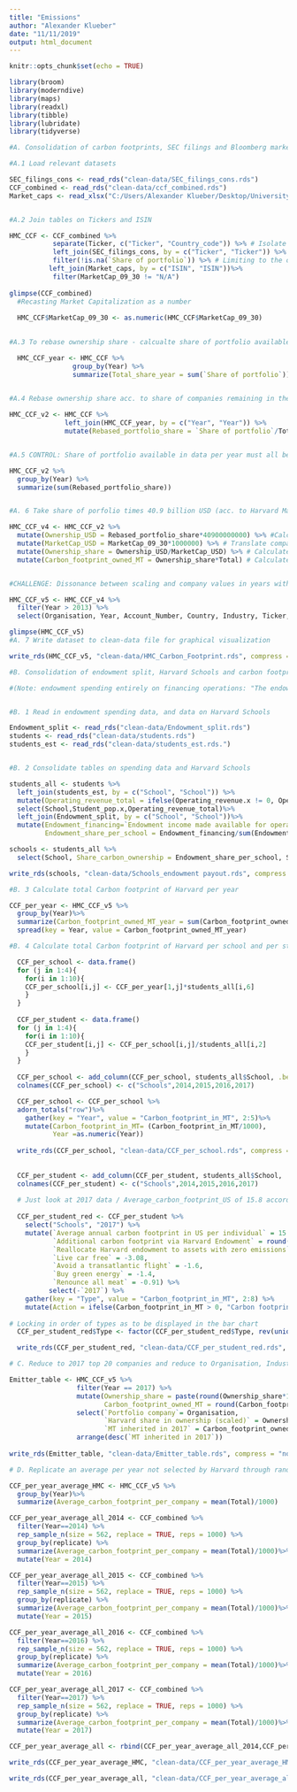 ```yaml
---
title: "Emissions"
author: "Alexander Klueber"
date: "11/11/2019"
output: html_document
---
```


```r
knitr::opts_chunk$set(echo = TRUE)
```
```r
library(broom)
library(moderndive)
library(maps)
library(readxl)
library(tibble)
library(lubridate)
library(tidyverse)
```

```r
#A. Consolidation of carbon footprints, SEC filings and Bloomberg market capitalization into one central table

#A.1 Load relevant datasets

SEC_filings_cons <- read_rds("clean-data/SEC_filings_cons.rds")
CCF_combined <- read_rds("clean-data/ccf_combined.rds")
Market_caps <- read_xlsx("C:/Users/Alexander Klueber/Desktop/University/Coursework/Fall 2019/GOV 1005 Data/Final project/Final project/Funds/Market caps.xlsx")


#A.2 Join tables on Tickers and ISIN

HMC_CCF <- CCF_combined %>%
           separate(Ticker, c("Ticker", "Country_code")) %>% # Isolate matchable Ticker
           left_join(SEC_filings_cons, by = c("Ticker", "Ticker")) %>% # Join CCF with SEC_filings
           filter(!is.na(`Share of portfolio`)) %>% # Limiting to the observations that could be matched 
          left_join(Market_caps, by = c("ISIN", "ISIN"))%>%
           filter(MarketCap_09_30 != "N/A")
  
glimpse(CCF_combined)
  #Recasting Market Capitalization as a number
  
  HMC_CCF$MarketCap_09_30 <- as.numeric(HMC_CCF$MarketCap_09_30)

  
#A.3 To rebase ownership share - calcualte share of portfolio available in data per year  

  HMC_CCF_year <- HMC_CCF %>%
                group_by(Year) %>%
                summarize(Total_share_year = sum(`Share of portfolio`))

  
#A.4 Rebase ownership share acc. to share of companies remaining in the dataset

HMC_CCF_v2 <- HMC_CCF %>%
              left_join(HMC_CCF_year, by = c("Year", "Year")) %>%
              mutate(Rebased_portfolio_share = `Share of portfolio`/Total_share_year)


#A.5 CONTROL: Share of portfolio available in data per year must all be 1

HMC_CCF_v2 %>%
  group_by(Year) %>%
  summarize(sum(Rebased_portfolio_share))


#A. 6 Take share of porfolio times 40.9 billion USD (acc. to Harvard Magazine: https://www.harvardmagazine.com/2019/09/harvard-endowment-increases-4-3-percent-to-40-9-billion) to extend available information as proxy to the entire . Also translate market cap from in millions to simple Euro amounts. Also calculate Harvard's ownership share in company. Also calculate the CO2 footprint in MT owned by Harvard 

HMC_CCF_v4 <- HMC_CCF_v2 %>%
  mutate(Ownership_USD = Rebased_portfolio_share*40900000000) %>% #Calculate Harvard's ownership stake of company as product of rebased portfolio share times 40.9 bn
  mutate(MarketCap_USD = MarketCap_09_30*1000000) %>% # Translate company market capitalization into simple dollars
  mutate(Ownership_share = Ownership_USD/MarketCap_USD) %>% # Calculate Harvard's ownership stake in companies
  mutate(Carbon_footprint_owned_MT = Ownership_share*Total) # Calculate Harvard's owned corporate carbon footprint as a result of that


#CHALLENGE: Dissonance between scaling and company values in years with no/little data. For 2005 2006, 2007 only First Energy Cooperation and SEARS Canada of the HMC portfolio provided CDP  data, therefore rebased share of portfolio is extremely high and ownership share exceeds 1. To resolve, I removed all years with scarce data by only looking at years where we had carbon footptint data for at least 30% of the portfolio ( from 2014 on):

HMC_CCF_v5 <- HMC_CCF_v4 %>%
  filter(Year > 2013) %>%
  select(Organisation, Year, Account_Number, Country, Industry, Ticker, Scope_1, Scope_2, Bio_CO2, Total, Rebased_portfolio_share, Ownership_share, Carbon_footprint_owned_MT) # Select relevant columns only

glimpse(HMC_CCF_v5)
#A. 7 Write dataset to clean-data file for graphical visualization

write_rds(HMC_CCF_v5, "clean-data/HMC_Carbon_Footprint.rds", compress = "none")

```

```r
#B. Consolidation of endowment split, Harvard Schools and carbon footprint data for a table of carbon footprint per student per school for 2014 - 2017

#(Note: endowment spending entirely on financing operations: "The endowment distributed 1.9 bn USD in the fiscal year ending June 30, 2019, contributing over a third of Harvard’s total operating revenue in that year" https://www.harvard.edu/about-harvard/harvard-glance/endowment / fy 2019 financial report)


#B. 1 Read in endowment spending data, and data on Harvard Schools 

Endowment_split <- read_rds("clean-data/Endowment_split.rds")
students <- read_rds("clean-data/students.rds")
students_est <- read_rds("clean-data/students_est.rds.")


#B. 2 Consolidate tables on spending data and Harvard Schools 

students_all <- students %>%
  left_join(students_est, by = c("School", "School")) %>%
  mutate(Operating_revenue_total = ifelse(Operating_revenue.x != 0, Operating_revenue.x, Operating_revenue_est))%>% # Combine data on available and estimated operating revenue
  select(School,Student_pop.x,Operating_revenue_total)%>%
  left_join(Endowment_split, by = c("School", "School"))%>%
  mutate(Endowment_financing=`Endowment income made available for operations`*Operating_revenue_total,
         Endowment_share_per_school = Endowment_financing/sum(Endowment_financing)) #Using endowment income made available for operations from FY 2019 Harvard annual report and total operating revenue to determine an operational share of endowment (not owned by the schools as assets, but used by the schools to finance their operations aka the experience of the student attending)

schools <- students_all %>%
  select(School, Share_carbon_ownership = Endowment_share_per_school, Student_pop.x)

write_rds(schools, "clean-data/Schools_endowment payout.rds", compress = "none")

#B. 3 Calculate total Carbon footprint of Harvard per year

CCF_per_year <- HMC_CCF_v5 %>%
  group_by(Year)%>%
  summarize(Carbon_footprint_owned_MT_year = sum(Carbon_footprint_owned_MT)) %>%
  spread(key = Year, value = Carbon_footprint_owned_MT_year)

#B. 4 Calculate total Carbon footprint of Harvard per school and per student

  CCF_per_school <- data.frame()
  for (j in 1:4){
    for(i in 1:10){
    CCF_per_school[i,j] <- CCF_per_year[1,j]*students_all[i,6]
    }
  }
  
  CCF_per_student <- data.frame()
  for (j in 1:4){
    for(i in 1:10){
    CCF_per_student[i,j] <- CCF_per_school[i,j]/students_all[i,2]
    }
  }
  
  CCF_per_school <- add_column(CCF_per_school, students_all$School, .before = 1)
  colnames(CCF_per_school) <- c("Schools",2014,2015,2016,2017)

  CCF_per_school <- CCF_per_school %>%
  adorn_totals("row")%>%
    gather(key = "Year", value = "Carbon_footprint_in_MT", 2:5)%>%
    mutate(Carbon_footprint_in_MT= (Carbon_footprint_in_MT/1000),
           Year =as.numeric(Year))
  
  write_rds(CCF_per_school, "clean-data/CCF_per_school.rds", compress = "none")
  
  
  CCF_per_student <- add_column(CCF_per_student, students_all$School, .before = 1)
  colnames(CCF_per_student) <- c("Schools",2014,2015,2016,2017)
  
  # Just look at 2017 data / Average_carbon_footprint_US of 15.8 according to monthly Energy Review November 2019 by the EPA (Table 1.7: Primary Energy Consumption, Energy Expenditures, and Carbon Dioxide Emissions Indicators) / Emissions per Capita column for 2017 / Reduction on the individual level per measure 
  
  CCF_per_student_red <- CCF_per_student %>%
    select("Schools", "2017") %>%
    mutate(`Average annual carbon footprint in US per individual` = 15.8,
           `Additional carbon footprint via Harvard Endowment` = round(`2017`,2),
           `Reallocate Harvard endowment to assets with zero emissions` = -round(`2017`,2),
           `Live car free` = -3.08,
           `Avoid a transatlantic flight` = -1.6,
           `Buy green energy` = -1.4,
           `Renounce all meat` = -0.91) %>%
          select(-`2017`) %>%
    gather(key = "Type", value = "Carbon_footprint_in_MT", 2:8) %>%
    mutate(Action = ifelse(Carbon_footprint_in_MT > 0, "Carbon footprint", "Reduction measure"))
  
# Locking in order of types as to be displayed in the bar chart  
  CCF_per_student_red$Type <- factor(CCF_per_student_red$Type, rev(unique(CCF_per_student_red$Type)))

  write_rds(CCF_per_student_red, "clean-data/CCF_per_student_red.rds", compress = "none")

```
```r
# C. Reduce to 2017 top 20 companies and reduce to Organisation, Industry, Carbon_footprint_owned_MT

Emitter_table <- HMC_CCF_v5 %>%
                 filter(Year == 2017) %>%
                 mutate(Ownership_share = paste(round(Ownership_share*100,2),"%",sep=""),
                        Carbon_footprint_owned_MT = round(Carbon_footprint_owned_MT,0))%>%
                 select(`Portfolio company`= Organisation, 
                        `Harvard share in ownership (scaled)` = Ownership_share, 
                        `MT inherited in 2017` = Carbon_footprint_owned_MT) %>%
                 arrange(desc(`MT inherited in 2017`)) 
                 
write_rds(Emitter_table, "clean-data/Emitter_table.rds", compress = "none")

```

```r
# D. Replicate an average per year not selected by Harvard through randomly selecting 562 companies form the available sample for each year and comparing 1000 times and compare the average of these to the average we picked in our real data.

CCF_per_year_average_HMC <- HMC_CCF_v5 %>%
  group_by(Year)%>%
  summarize(Average_carbon_footprint_per_company = mean(Total)/1000)

CCF_per_year_average_all_2014 <- CCF_combined %>%
  filter(Year==2014) %>%
  rep_sample_n(size = 562, replace = TRUE, reps = 1000) %>%
  group_by(replicate) %>%
  summarize(Average_carbon_footprint_per_company = mean(Total)/1000)%>%
  mutate(Year = 2014)

CCF_per_year_average_all_2015 <- CCF_combined %>%
  filter(Year==2015) %>%
  rep_sample_n(size = 562, replace = TRUE, reps = 1000) %>%
  group_by(replicate) %>%
  summarize(Average_carbon_footprint_per_company = mean(Total)/1000)%>%
  mutate(Year = 2015)

CCF_per_year_average_all_2016 <- CCF_combined %>%
  filter(Year==2016) %>%
  rep_sample_n(size = 562, replace = TRUE, reps = 1000) %>%
  group_by(replicate) %>%
  summarize(Average_carbon_footprint_per_company = mean(Total)/1000)%>%
  mutate(Year = 2016)

CCF_per_year_average_all_2017 <- CCF_combined %>%
  filter(Year==2017) %>%
  rep_sample_n(size = 562, replace = TRUE, reps = 1000) %>%
  group_by(replicate) %>%
  summarize(Average_carbon_footprint_per_company = mean(Total)/1000)%>%
  mutate(Year = 2017)

CCF_per_year_average_all <- rbind(CCF_per_year_average_all_2014,CCF_per_year_average_all_2015, CCF_per_year_average_all_2016,CCF_per_year_average_all_2017)

write_rds(CCF_per_year_average_HMC, "clean-data/CCF_per_year_average_HMC.rds", compress = "none")

write_rds(CCF_per_year_average_all, "clean-data/CCF_per_year_average_all.rds", compress = "none")

```

